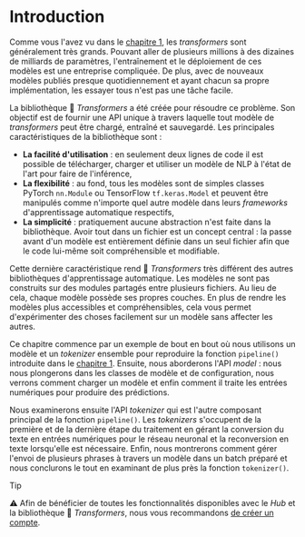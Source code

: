 # Introduction

<CourseFloatingBanner
    chapter={2}
    classNames="absolute z-10 right-0 top-0"
/>

Comme vous l'avez vu dans le [chapitre 1](/course/fr/chapter1), les *transformers* sont généralement très grands. Pouvant aller de plusieurs millions à des dizaines de milliards de paramètres, l'entraînement et le déploiement de ces modèles est une entreprise compliquée. De plus, avec de nouveaux modèles publiés presque quotidiennement et ayant chacun sa propre implémentation, les essayer tous n'est pas une tâche facile.

La bibliothèque 🤗 *Transformers* a été créée pour résoudre ce problème. Son objectif est de fournir une API unique à travers laquelle tout modèle de *transformers* peut être chargé, entraîné et sauvegardé. Les principales caractéristiques de la bibliothèque sont :

- **La facilité d'utilisation** : en seulement deux lignes de code il est possible de télécharger, charger et utiliser un modèle de NLP à l'état de l'art pour faire de l'inférence,
- **La flexibilité** : au fond, tous les modèles sont de simples classes PyTorch `nn.Module` ou TensorFlow `tf.keras.Model` et peuvent être manipulés comme n'importe quel autre modèle dans leurs *frameworks* d'apprentissage automatique respectifs,
- **La simplicité** : pratiquement aucune abstraction n'est faite dans la bibliothèque. Avoir tout dans un fichier est un concept central : la passe avant d'un modèle est entièrement définie dans un seul fichier afin que le code lui-même soit compréhensible et modifiable.

Cette dernière caractéristique rend 🤗 *Transformers* très différent des autres bibliothèques d'apprentissage automatique. 
Les modèles ne sont pas construits sur des modules partagés entre plusieurs fichiers. Au lieu de cela, chaque modèle possède ses propres couches. 
En plus de rendre les modèles plus accessibles et compréhensibles, cela vous permet d'expérimenter des choses facilement sur un modèle sans affecter les autres.

Ce chapitre commence par un exemple de bout en bout où nous utilisons un modèle et un *tokenizer* ensemble pour reproduire la fonction `pipeline()` introduite dans le [chapitre 1](/course/fr/chapter1). 
Ensuite, nous aborderons l'API *model* : nous nous plongerons dans les classes de modèle et de configuration, nous verrons comment charger un modèle et enfin comment il traite les entrées numériques pour produire des prédictions. 

Nous examinerons ensuite l'API *tokenizer* qui est l'autre composant principal de la fonction `pipeline()`. 
Les *tokenizers* s'occupent de la première et de la dernière étape du traitement en gérant la conversion du texte en entrées numériques pour le réseau neuronal et la reconversion en texte lorsqu'elle est nécessaire. 
Enfin, nous montrerons comment gérer l'envoi de plusieurs phrases à travers un modèle dans un batch préparé et nous conclurons le tout en examinant de plus près la fonction `tokenizer()`.

> [!TIP]
> ⚠️ Afin de bénéficier de toutes les fonctionnalités disponibles avec le <i>Hub</i> et la bibliothèque 🤗 <i>Transformers</i>, nous vous recommandons <a href="https://huggingface.co/join">de créer un compte</a>.
